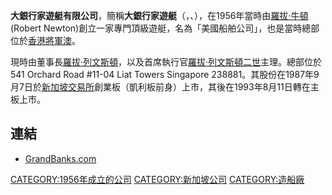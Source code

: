 '''大銀行家遊艇有限公司'''，簡稱'''大銀行家遊艇'''（'''{{lang-en|Grand Banks Yachts Limited}}'''，{{sgx|G50}}、{{otcbb|GBYLY}}），在1956年當時由[[羅拔·牛頓|羅拔·牛頓]](Robert Newton)創立一家專門頂級遊艇，名為「美國船舶公司」，也是當時總部位於[[香港|香港]][[將軍澳|將軍澳]]。

現時由董事長[[羅拔·列文斯頓|羅拔·列文斯頓]]，以及首席執行官[[羅拔·列文斯頓二世|羅拔·列文斯頓二世]]主理。總部位於541 Orchard Road #11-04 Liat Towers Singapore 238881。其股份在1987年9月7日於[[新加坡交易所|新加坡交易所]]創業板（凱利板前身）上市，其後在1993年8月11日轉在主板上市。

==連結==
*[http://www.grandbanks.com GrandBanks.com] {{Wayback|url=http://www.grandbanks.com/ |date=20210224005231 }}

[[CATEGORY:1956年成立的公司|CATEGORY:1956年成立的公司]]
[[CATEGORY:新加坡公司|CATEGORY:新加坡公司]]
[[CATEGORY:造船廠|CATEGORY:造船廠]]